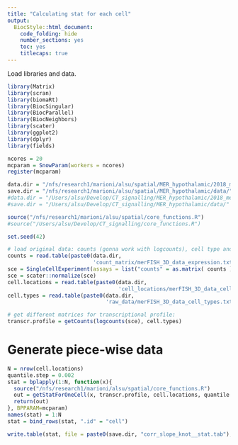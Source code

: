 ```yaml
---
title: "Calculating stat for each cell"
output:
  BiocStyle::html_document:
    code_folding: hide
    number_sections: yes
    toc: yes  
    titlecaps: true
---
```

Load libraries and data.

```r

library(Matrix)
library(scran)
library(biomaRt)
library(BiocSingular)
library(BiocParallel)
library(BiocNeighbors)
library(scater)
library(ggplot2)
library(dplyr)
library(fields)

ncores = 20
mcparam = SnowParam(workers = ncores)
register(mcparam)

data.dir = "/nfs/research1/marioni/alsu/spatial/MER_hypothalamic/2018_merFISH_science_hypo_preoptic/"
save.dir = "/nfs/research1/marioni/alsu/spatial/MER_hypothalamic/data/"
#data.dir = "/Users/alsu/Develop/CT_signalling/MER_hypothalamic/2018_merFISH_science_hypo_preoptic/"
#save.dir = "/Users/alsu/Develop/CT_signalling/MER_hypothalamic/data/"

source("/nfs/research1/marioni/alsu/spatial/core_functions.R")
#source("/Users/alsu/Develop/CT_signalling/core_functions.R")

set.seed(42)

# load original data: counts (gonna work with logcounts), cell type and cell locations
counts = read.table(paste0(data.dir,
                           'count_matrix/merFISH_3D_data_expression.txt'), header=T, sep="\t")
sce = SingleCellExperiment(assays = list("counts" = as.matrix( counts )))
sce = scater::normalize(sce)
cell.locations = read.table(paste0(data.dir,
                                   'cell_locations/merFISH_3D_data_cell_locations.txt'), header=T, sep="\t")
cell.types = read.table(paste0(data.dir,
                               'raw_data/merFISH_3D_data_cell_types.txt'), header=T, sep="\t")

# get different matrices for transcriptional profile: 
transcr.profile = getCounts(logcounts(sce), cell.types)

```

# Generate piece-wise data 

```r

N = nrow(cell.locations)
quantile.step = 0.002
stat = bplapply(1:N, function(x){
  source("/nfs/research1/marioni/alsu/spatial/core_functions.R")
  out = getStatForOneCell(x, transcr.profile, cell.locations, quantile.step) 
  return(out)
}, BPPARAM=mcparam)
names(stat) = 1:N
stat = bind_rows(stat, ".id" = "cell")

write.table(stat, file = paste0(save.dir, "corr_slope_knot__stat.tab"), row.names = F, col.names = T, quote = F, sep = "\t")

```

